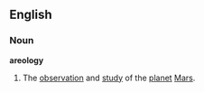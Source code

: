==English==
===Noun===
'''areology'''
# The [[observation]] and [[study]] of the [[planet]] [[Mars]].